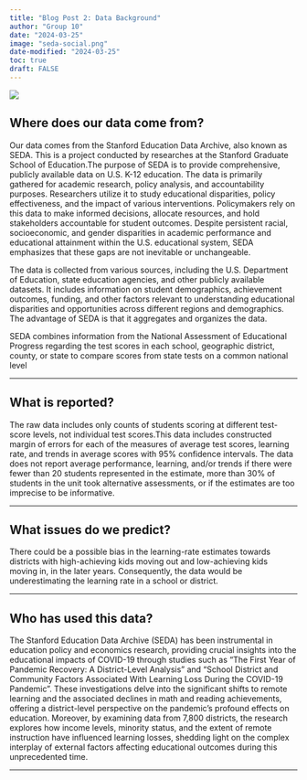 ```yaml
---
title: "Blog Post 2: Data Background"
author: "Group 10"
date: "2024-03-25"
image: "seda-social.png"
date-modified: "2024-03-25"
toc: true
draft: FALSE
---
```


![](seda-social.png)

## Where does our data come from?

Our data comes from the Stanford Education Data Archive, also known as SEDA. This is a project conducted by researches at the Stanford Graduate School of Education.The purpose of SEDA is to provide comprehensive, publicly available data on U.S. K-12 education. The data is primarily gathered for academic research, policy analysis, and accountability purposes. Researchers utilize it to study educational disparities, policy effectiveness, and the impact of various interventions. Policymakers rely on this data to make informed decisions, allocate resources, and hold stakeholders accountable for student outcomes. Despite persistent racial, socioeconomic, and gender disparities in academic performance and educational attainment within the U.S. educational system, SEDA emphasizes that these gaps are not inevitable or unchangeable.


The data is collected from various sources, including the U.S. Department of Education, state education agencies, and other publicly available datasets. It includes information on student demographics, achievement outcomes, funding, and other factors relevant to understanding educational disparities and opportunities across different regions and demographics. The advantage of SEDA is that it aggregates and organizes the data.


SEDA combines information from the National Assessment of Educational Progress regarding the test scores in each school, geographic district, county, or state to compare scores from state tests on a common national level 

----

## What is reported?

The raw data includes only counts of students scoring at different test-score levels, not individual test scores.This data includes constructed margin of errors for each of the measures of average test scores, learning rate, and trends in average scores with 95% confidence intervals. The data does not report average performance, learning, and/or trends if there were fewer than 20 students represented in the estimate, more than 30% of students in the unit took alternative assessments, or if the estimates are too imprecise to be informative. 

----

## What issues do we predict?

There could be a possible bias in the learning-rate estimates towards districts with high-achieving kids moving out and low-achieving kids moving in, in the later years. Consequently, the data would be underestimating the learning rate in a school or district. 

----

## Who has used this data?

The Stanford Education Data Archive (SEDA) has been instrumental in education policy and economics research, providing crucial insights into the educational impacts of COVID-19 through studies such as "The First Year of Pandemic Recovery: A District-Level Analysis" and "School District and Community Factors Associated With Learning Loss During the COVID-19 Pandemic". These investigations delve into the significant shifts to remote learning and the associated declines in math and reading achievements, offering a district-level perspective on the pandemic's profound effects on education. Moreover, by examining data from 7,800 districts, the research explores how income levels, minority status, and the extent of remote instruction have influenced learning losses, shedding light on the complex interplay of external factors affecting educational outcomes during this unprecedented time.

----
